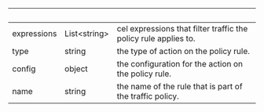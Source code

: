 | &nbsp;      | &nbsp;             | &nbsp;                                                          |
| ----------- | ------------------ | --------------------------------------------------------------- |
| expressions | List&lt;string&gt; | cel expressions that filter traffic the policy rule applies to. |
| type        | string             | the type of action on the policy rule.                          |
| config      | object             | the configuration for the action on the policy rule.            |
| name        | string             | the name of the rule that is part of the traffic policy.        |
